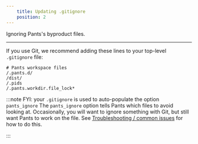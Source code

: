 ```yaml
---
    title: Updating .gitignore
    position: 2
---
```


Ignoring Pants's byproduct files.

---

If you use Git, we recommend adding these lines to your top-level `.gitignore` file:
```text title=".gitignore"
# Pants workspace files
/.pants.d/
/dist/
/.pids
/.pants.workdir.file_lock*
```



:::note FYI: your `.gitignore` is used to auto-populate the option `pants_ignore`
The `pants_ignore` option tells Pants which files to avoid looking at. Occasionally, you will want to ignore something with Git, but still want Pants to work on the file. See [Troubleshooting / common issues](doc:troubleshooting) for how to do this.

:::